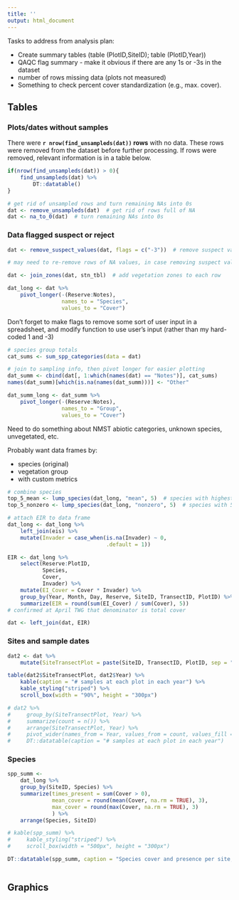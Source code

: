 ```yaml
---
title: ''
output: html_document
---
```


Tasks to address from analysis plan:  

+  Create summary tables (table (PlotID,SiteID); table (PlotID,Year))  
+  QAQC flag summary - make it obvious if there are any 1s or -3s in the dataset  
+  number of rows missing data (plots not measured)  
+  Something to check percent cover standardization (e.g., max. cover).  




## Tables  

### Plots/dates without samples  

There were **`r nrow(find_unsampleds(dat))` rows** with no data. These rows were removed from the dataset before further processing. If rows were removed, relevant information is in a table below.   

```r
if(nrow(find_unsampleds(dat)) > 0){
    find_unsampleds(dat) %>% 
        DT::datatable()
}
```


```r
# get rid of unsampled rows and turn remaining NAs into 0s
dat <- remove_unsampleds(dat)  # get rid of rows full of NA
dat <- na_to_0(dat)  # turn remaining NAs into 0s
```


### Data flagged suspect or reject  



```r

dat <- remove_suspect_values(dat, flags = c("-3"))  # remove suspect values

# may need to re-remove rows of NA values, in case removing suspect values turned a whole row into NAs
```




```r
dat <- join_zones(dat, stn_tbl)  # add vegetation zones to each row

dat_long <- dat %>%
    pivot_longer(-(Reserve:Notes),
                 names_to = "Species",
                 values_to = "Cover")
```


Don't forget to make flags to remove some sort of user input in a spreadsheet, and modify function to use user's input (rather than my hard-coded 1 and -3)  


```r
# species group totals 
cat_sums <- sum_spp_categories(data = dat)

# join to sampling info, then pivot longer for easier plotting
dat_summ <- cbind(dat[, 1:which(names(dat) == "Notes")], cat_sums)
names(dat_summ)[which(is.na(names(dat_summ)))] <- "Other"

dat_summ_long <- dat_summ %>% 
    pivot_longer(-(Reserve:Notes),
                 names_to = "Group",
                 values_to = "Cover")


```


Need to do something about NMST abiotic categories, unknown species, unvegetated, etc.  

Probably want data frames by:  

-  species (original)  
-  vegetation group  
-  with custom metrics  

```r
# combine species  
top_5_mean <- lump_species(dat_long, "mean", 5)  # species with highest 5 overall means
top_5_nonzero <- lump_species(dat_long, "nonzero", 5)  # species with 5 highest "present"

```


```r
# attach EIR to data frame
dat_long <- dat_long %>% 
    left_join(eis) %>% 
    mutate(Invader = case_when(is.na(Invader) ~ 0,
                               .default = 1))

EIR <- dat_long %>% 
    select(Reserve:PlotID,
           Species,
           Cover,
           Invader) %>% 
    mutate(EI_Cover = Cover * Invader) %>% 
    group_by(Year, Month, Day, Reserve, SiteID, TransectID, PlotID) %>% 
    summarize(EIR = round(sum(EI_Cover) / sum(Cover), 5))
# confirmed at April TWG that denominator is total cover

dat <- left_join(dat, EIR)
```






### Sites and sample dates  

```r
dat2 <- dat %>% 
    mutate(SiteTransectPlot = paste(SiteID, TransectID, PlotID, sep = "-"))

table(dat2$SiteTransectPlot, dat2$Year) %>%
    kable(caption = "# samples at each plot in each year") %>%
    kable_styling("striped") %>%
    scroll_box(width = "90%", height = "300px")

# dat2 %>%
#     group_by(SiteTransectPlot, Year) %>% 
#     summarize(count = n()) %>% 
#     arrange(SiteTransectPlot, Year) %>% 
#     pivot_wider(names_from = Year, values_from = count, values_fill = 0) %>% 
#     DT::datatable(caption = "# samples at each plot in each year")
```

### Species  

```r
spp_summ <- 
    dat_long %>% 
    group_by(SiteID, Species) %>% 
    summarize(times_present = sum(Cover > 0),
              mean_cover = round(mean(Cover, na.rm = TRUE), 3),
              max_cover = round(max(Cover, na.rm = TRUE), 3)
              ) %>% 
    arrange(Species, SiteID)

# kable(spp_summ) %>% 
#     kable_styling("striped") %>% 
#     scroll_box(width = "500px", height = "300px")

DT::datatable(spp_summ, caption = "Species cover and presence per site, across all years. This table is sortable and searchable.")
```




```r

```


## Graphics  

```r

```

